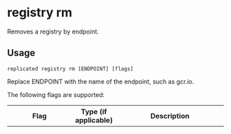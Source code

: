 
# registry rm

Removes a registry by endpoint.

## Usage

```
replicated registry rm [ENDPOINT] [flags]
```

Replace ENDPOINT with the name of the endpoint, such as gcr.io.

The following flags are supported:

<table>
  <tr>
    <th width="30%">Flag</th>
    <th width="20%">Type (if applicable)</th>
    <th width="50%">Description</th>
  </tr>
  <App/>
  <Help/>
  <Token/>
</table>
